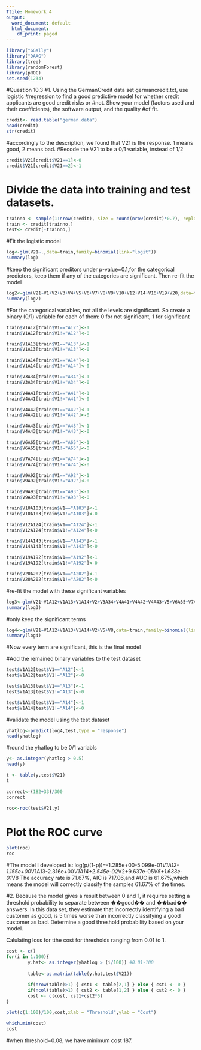 ---
Ttile: Homework 4
output:
  word_document: default
  html_document:
    df_print: paged
---


  ```{r}
library("GGally")
library("DAAG")
library(tree)
library(randomForest)
library(pROC)
set.seed(1234)
```



#Question 10.3
#1. Using the GermanCredit data set germancredit.txt, use logistic
#regression to find a good predictive model for whether credit applicants are good credit risks or
#not. Show your model (factors used and their coefficients), the software output, and the quality
#of fit. 
```{r}
credit<- read.table("german.data")
head(credit)
str(credit)
```

#accordingly to the description, we found that V21 is the response. 1 means good, 2 means bad.
#Recode the V21 to be a 0/1 variable, instead of 1/2
```{r}
credit$V21[credit$V21==1]<-0
credit$V21[credit$V21==2]<-1
```

# Divide the data into training and test datasets.
```{r}
trainno <- sample(1:nrow(credit), size = round(nrow(credit)*0.7), replace = FALSE)
train <- credit[trainno,]
test<- credit[-trainno,]
```

#Fit the logistic model
```{r}
log<-glm(V21~.,data=train,family=binomial(link="logit"))
summary(log)
```

#keep the significant preditors under p-value=0.1,for the categorical predictors, keep them if any of the categories are significant. Then re-fit the model
```{r}
log2<-glm(V21~V1+V2+V3+V4+V5+V6+V7+V8+V9+V10+V12+V14+V16+V19+V20,data=train,family=binomial(link="logit"))
summary(log2)
```
#For the categorical variables, not all the levels are significant. So create a binary (0/1) variable for each of them: 0 for not significant, 1 for significant
```{r}
train$V1A12[train$V1=="A12"]<-1
train$V1A12[train$V1!="A12"]<-0

train$V1A13[train$V1=="A13"]<-1
train$V1A13[train$V1!="A13"]<-0

train$V1A14[train$V1=="A14"]<-1
train$V1A14[train$V1!="A14"]<-0

train$V3A34[train$V1=="A34"]<-1
train$V3A34[train$V1!="A34"]<-0

train$V4A41[train$V1=="A41"]<-1
train$V4A41[train$V1!="A41"]<-0

train$V4A42[train$V1=="A42"]<-1
train$V4A42[train$V1!="A42"]<-0

train$V4A43[train$V1=="A43"]<-1
train$V4A43[train$V1!="A43"]<-0

train$V6A65[train$V1=="A65"]<-1
train$V6A65[train$V1!="A65"]<-0

train$V7A74[train$V1=="A74"]<-1
train$V7A74[train$V1!="A74"]<-0

train$V9A92[train$V1=="A92"]<-1
train$V9A92[train$V1!="A92"]<-0

train$V9A93[train$V1=="A93"]<-1
train$V9A93[train$V1!="A93"]<-0

train$V10A103[train$V1=="A103"]<-1
train$V10A103[train$V1!="A103"]<-0

train$V12A124[train$V1=="A124"]<-1
train$V12A124[train$V1!="A124"]<-0

train$V14A143[train$V1=="A143"]<-1
train$V14A143[train$V1!="A143"]<-0

train$V19A192[train$V1=="A192"]<-1
train$V19A192[train$V1!="A192"]<-0

train$V20A202[train$V1=="A202"]<-1
train$V20A202[train$V1!="A202"]<-0
```
#re-fit the model with these significant variables
```{r}
log3<-glm(V21~V1A12+V1A13+V1A14+V2+V3A34+V4A41+V4A42+V4A43+V5+V6A65+V7A74+V8+V9A92+V9A93+V10A103+V12A124+V14A143+V16+V19A192+V20A202,data=train,family=binomial(link="logit"))
summary(log3)
```
#only keep the significant terms
```{r}
log4<-glm(V21~V1A12+V1A13+V1A14+V2+V5+V8,data=train,family=binomial(link="logit"))
summary(log4)
```
#Now every term are significant, this is the final model

#Add the remained binary variables to the test dataset
```{r}
test$V1A12[test$V1=="A12"]<-1
test$V1A12[test$V1!="A12"]<-0

test$V1A13[test$V1=="A13"]<-1
test$V1A13[test$V1!="A13"]<-0

test$V1A14[test$V1=="A14"]<-1
test$V1A14[test$V1!="A14"]<-0
```

#validate the model using the test dataset
```{r}
yhatlog<-predict(log4,test,type = "response")
head(yhatlog)
```
#round the yhatlog to be 0/1 variabls
```{r}
y<- as.integer(yhatlog > 0.5)
head(y)

t <- table(y,test$V21)
t

correct<-(182+33)/300
correct

roc<-roc(test$V21,y)
```

# Plot the ROC curve
```{r}
plot(roc)
roc
```
#The model I developed is: log(p/(1-p))=-1.285e+00-5.099e-01*V1A12-1.155e+00*V1A13-2.316e+00*V1A14+2.545e-02*V2+9.637e-05*V5+1.633e-01*V8
The accuracy rate is 71.67%, AIC is 717.06,and AUC is 61.67%,which means the model will correctly classify the samples 61.67% of the times.

#2. Because the model gives a result between 0 and 1, it requires setting a threshold probability to
separate between ��good�� and ��bad�� answers. In this data set, they estimate that incorrectly
identifying a bad customer as good, is 5 times worse than incorrectly classifying a good customer
as bad. Determine a good threshold probability based on your model.

Calulating loss for tthe cost for thresholds ranging from 0.01 to 1. 

```{r}
cost <- c()
for(i in 1:100){
        y.hat<- as.integer(yhatlog > (i/100)) #0.01-100
        
        table<-as.matrix(table(y.hat,test$V21))
        
        if(nrow(table)>1) { cst1 <- table[2,1] } else { cst1 <- 0 }
        if(ncol(table)>1) { cst2 <- table[1,2] } else { cst2 <- 0 }
        cost <- c(cost, cst1+cst2*5)
}

plot(c(1:100)/100,cost,xlab = "Threshold",ylab = "Cost")

which.min(cost)
cost
```
#when threshold=0.08, we have minimum cost 187.